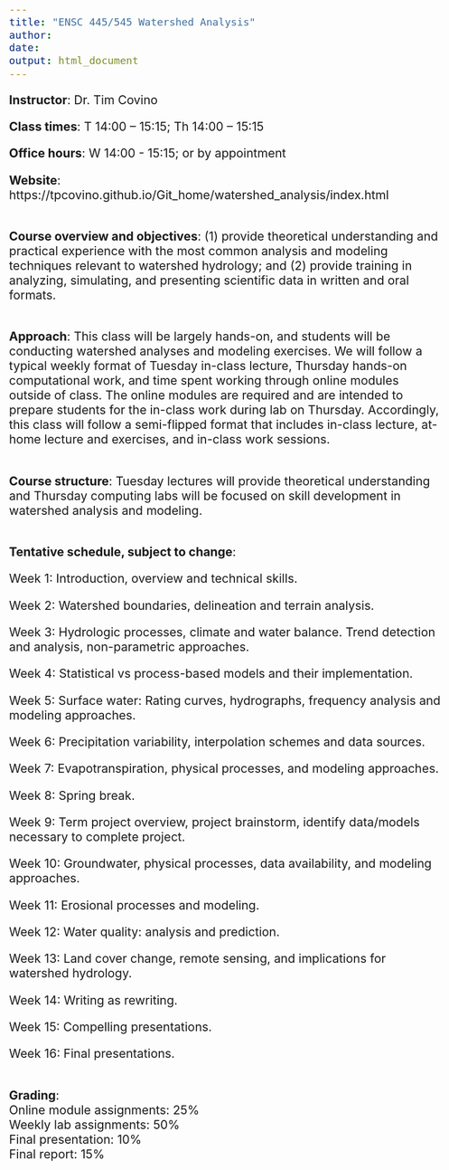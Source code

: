 ```yaml
---
title: "ENSC 445/545 Watershed Analysis"
author: 
date: 
output: html_document
---
```

<style type="text/css">
  body{
  font-size: 16pt;
}
</style>


**Instructor**: Dr. Tim Covino 

**Class times**: T 14:00 – 15:15; Th 14:00 – 15:15

**Office hours**: W 14:00 - 15:15; or by appointment

**Website**: https://tpcovino.github.io/Git_home/watershed_analysis/index.html

<br>
**Course overview and objectives**: (1) provide theoretical understanding and practical experience with the most common analysis and modeling techniques relevant to watershed hydrology; and (2) provide training in analyzing, simulating, and presenting scientific data in written and oral formats.

<br>
**Approach**: This class will be largely hands-on, and students will be conducting watershed analyses and modeling exercises. We will follow a typical weekly format of Tuesday in-class lecture, Thursday hands-on computational work, and time spent working through online modules outside of class. The online modules are required and are intended to prepare students for the in-class work during lab on Thursday. Accordingly, this class will follow a semi-flipped format that includes in-class lecture, at-home lecture and exercises, and in-class work sessions. 

<br>
**Course structure**: Tuesday lectures will provide theoretical understanding and Thursday computing labs will be focused on skill development in watershed analysis and modeling.
  

<br>
**Tentative schedule, subject to change**:

Week 1: Introduction, overview and technical skills.

Week 2: Watershed boundaries, delineation and terrain analysis.

Week 3: Hydrologic processes, climate and water balance. Trend detection and analysis, non-parametric approaches.

Week 4: Statistical vs process-based models and their implementation. 

Week 5: Surface water: Rating curves, hydrographs, frequency analysis and modeling approaches.

Week 6: Precipitation variability, interpolation schemes and data sources.

Week 7: Evapotranspiration, physical processes, and modeling approaches.

Week 8: Spring break.

Week 9: Term project overview, project brainstorm, identify data/models necessary to complete project.

Week 10: Groundwater, physical processes, data availability, and modeling approaches. 

Week 11: Erosional processes and modeling.

Week 12: Water quality: analysis and prediction.

Week 13: Land cover change, remote sensing, and implications for watershed hydrology.

Week 14: Writing as rewriting.

Week 15: Compelling presentations.

Week 16: Final presentations.

<br>
**Grading**:<br>
Online module assignments: 25% <br>
Weekly lab assignments: 50% <br>
Final presentation: 10% <br>
Final report: 15% <br>



